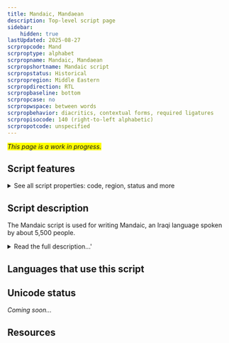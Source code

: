 ```yaml
---
title: Mandaic, Mandaean
description: Top-level script page
sidebar:
    hidden: true
lastUpdated: 2025-08-27
scrpropcode: Mand
scrproptype: alphabet
scrpropname: Mandaic, Mandaean
scrpropshortname: Mandaic script
scrpropstatus: Historical
scrpropregion: Middle Eastern
scrpropdirection: RTL
scrpropbaseline: bottom
scrpropcase: no
scrpropwspace: between words
scrpropbehavior: diacritics, contextual forms, required ligatures
scrpropisocode: 140 (right-to-left alphabetic)
scrpropotcode: unspecified
---
```


<span style='background-color:yellow'>_This page is a work in progress._</span>


## Script features

<details>
<summary> See all script properties: code, region, status and more</summary>
<ScriptInfo />
</details>

## Script description

The Mandaic script is used for writing Mandaic, an Iraqi language spoken by about 5,500 people.

<details>
<summary>Read the full description...'</summary>It is also the script of Classical Mandaic, the liturgical language of the Mandaean religion. The script has been difficult to date, and its exact derivation is controversial, but many scholars believe it to be closely related with a number of scripts descended from Parthian, itself descended from Aramaic writing. Early examples of Mandaic writing reveal that the script has remained relatively unchanged since it began to be used.

Mandaic is written from right to left using a cursive script; some letters undergo slight modifications depending on their position in the word to enable joining on the left and right. The alphabet contains 22 letters, plus a symbol _dushenna_ for the relative particle _di_, which is usually included in the alphabetic inventory. This symbol is composed of two other letters, 'd' and 'i' which can also ligate to form a d+i ligature; this ligature is different from _dushenna_. The first letter, 'a' is sometimes repeated at the end of the alphabet to bring the inventory up to 24 letters, an auspicious number in the Mandaean religion.

As in other Semitic scripts, the letters representing [w] and [y] also represent [u/o] and [i] respectively, but, unlike other Semitic scripts, Mandaic also has a letter specifically for representing [a] and [e]. Vowels are almost always fully represented.

There are three diacritic marks, the _vocalization mark_, the [_gemination_](/reference/glossary#gemination) _mark_ and the _affrication mark_. The vocalization mark, a horizontal stroke below the letter, is used to distinguish the vowel quality of a vowel letter. The gemination mark, a dot below the letter, is used to represent a long consonant. The affrication mark, two dots below the letter, does not simply mark affrication but a number of phonological processes, to enable foreign sounds to be transcribed. For example, it can be written under 't' to produce [θ], but under 'p' it produces [f], and under 'g' it produces [ɣ].

Mandaic writing employs two script-specific punctuation marks which roughly perform the functions of a full stop and of a comma. These are used infrequently.
</details>

## Languages that use this script

<WsList script='Mand' wsMax='5' />

## Unicode status

_Coming soon..._

## Resources

<ScriptResources detailSummary='seemore' />

